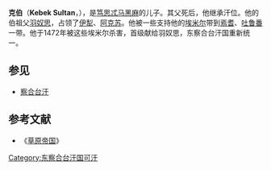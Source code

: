 '''克伯'''（'''Kebek Sultan'''，{{bd||？|1472年||catIdx=D}}），是[[笃思忒马黑麻|笃思忒马黑麻]]的儿子。其父死后，他继承汗位。他的伯祖父[[羽奴思|羽奴思]]，占领了[[伊犁|伊犁]]、[[阿克苏|阿克苏]]。他被一些支持他的[[埃米尔|埃米尔]]带到[[焉耆|焉耆]]、[[吐鲁番|吐鲁番]]一带。他于1472年被这些埃米尔杀害，首级献给羽奴思，东察合台汗国重新统一。
==参见==
*[[察合台汗|察合台汗]]
{{start box}}
{{s-before|[[笃思忒马黑麻|笃思忒马黑麻]]}}
{{s-title|[[东察合台汗国|东察合台汗国]]东部可汗|1469年—1472年}}
{{s-after|[[羽奴思|羽奴思]]}}
{{end box}}

==参考文献==
*《[[草原帝国|草原帝国]]》

[[Category:东察合台汗国可汗|Category:东察合台汗国可汗]]
